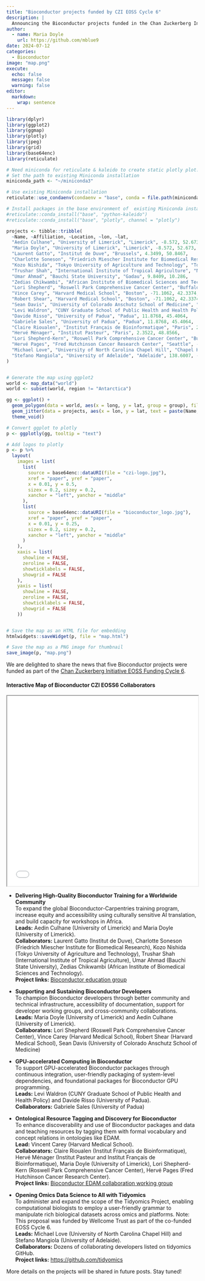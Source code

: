 ```yaml
---
title: "Bioconductor projects funded by CZI EOSS Cycle 6"
description: |
  Announcing the Bioconductor projects funded in the Chan Zuckerberg Initiative EOSS Cycle 6
author:
  - name: Maria Doyle
    url: https://github.com/mblue9
date: 2024-07-12
categories:
  - Bioconductor
image: "map.png"
execute:
  echo: false
  message: false
  warning: false
editor: 
  markdown: 
    wrap: sentence
---
```


```r
library(dplyr)
library(ggplot2)
library(ggmap)
library(plotly)
library(jpeg)
library(grid)
library(base64enc)
library(reticulate)

# Need miniconda for reticulate & kaleido to create static plotly plot.
# Set the path to existing Miniconda installation
miniconda_path <- "~/miniconda3"

# Use existing Miniconda installation
reticulate::use_condaenv(condaenv = "base", conda = file.path(miniconda_path, "bin/conda"))

# Install packages in the base environment of  existing Miniconda installation
#reticulate::conda_install("base", "python-kaleido")
#reticulate::conda_install("base", "plotly", channel = "plotly")

projects <- tibble::tribble(
  ~Name, ~Affiliation, ~Location, ~lon, ~lat,
  "Aedin Culhane", "University of Limerick", "Limerick", -8.572, 52.673,
  "Maria Doyle", "University of Limerick", "Limerick", -8.572, 52.673,
  "Laurent Gatto", "Institut de Duve", "Brussels", 4.3499, 50.8467,
  "Charlotte Soneson", "Friedrich Miescher Institute for Biomedical Research", "Basel", 7.5807, 47.5596,
  "Kozo Nishida", "Tokyo University of Agriculture and Technology", "Tokyo", 139.7608, 35.6814,
  "Trushar Shah", "International Institute of Tropical Agriculture", "Nairobi", 36.8219, -1.2921,
  "Umar Ahmad", "Bauchi State University", "Gadau", 9.8409, 10.286,
  "Zedias Chikwambi", "African Institute of Biomedical Sciences and Technology", "Harare", 31.0418, -17.8312,
  "Lori Shepherd", "Roswell Park Comprehensive Cancer Center", "Buffalo", -78.8652, 42.9027,
  "Vince Carey", "Harvard Medical School", "Boston", -71.1062, 42.3374,
  "Robert Shear", "Harvard Medical School", "Boston", -71.1062, 42.3374,
  "Sean Davis", "University of Colorado Anschutz School of Medicine", "Denver", -104.841, 39.742,
  "Levi Waldron", "CUNY Graduate School of Public Health and Health Policy", "New York", -74.006, 40.7128,
  "Davide Risso", "University of Padua", "Padua", 11.8768, 45.4064,
  "Gabriele Sales", "University of Padua", "Padua", 11.8768, 45.4064,
  "Claire Rioualen", "Institut Français de Bioinformatique", "Paris", 2.3522, 48.8566,
  "Hervé Ménager", "Institut Pasteur", "Paris", 2.3522, 48.8566,
  "Lori Shepherd-Kern", "Roswell Park Comprehensive Cancer Center", "Buffalo", -78.8652, 42.9027,
  "Hervé Pages", "Fred Hutchinson Cancer Research Center", "Seattle", -122.3363, 47.6255,
  "Michael Love", "University of North Carolina Chapel Hill", "Chapel Hill", -79.0469, 35.9049,
  "Stefano Mangiola", "University of Adelaide", "Adelaide", 138.6007, -34.9285
)


# Generate the map using ggplot2
world <- map_data("world")
world <- subset(world, region != "Antarctica")

gg <- ggplot() +
  geom_polygon(data = world, aes(x = long, y = lat, group = group), fill = "grey") +
  geom_jitter(data = projects, aes(x = lon, y = lat, text = paste(Name, Affiliation, sep = "\n")), size = 2, color = 'red') +
  theme_void()

# Convert ggplot to plotly
p <- ggplotly(gg, tooltip = "text")

# Add logos to plotly
p <- p %>%
  layout(
    images = list(
      list(
        source = base64enc::dataURI(file = "czi-logo.jpg"),
        xref = "paper", yref = "paper",
        x = 0.01, y = 0.5,
        sizex = 0.2, sizey = 0.2,
        xanchor = "left", yanchor = "middle"
      ),
      list(
        source = base64enc::dataURI(file = "bioconductor_logo.jpg"),
        xref = "paper", yref = "paper",
        x = 0.01, y = 0.25,
        sizex = 0.2, sizey = 0.2,
        xanchor = "left", yanchor = "middle"
      )
    ),
    xaxis = list(
      showline = FALSE,
      zeroline = FALSE,
      showticklabels = FALSE,
      showgrid = FALSE
    ),
    yaxis = list(
      showline = FALSE,
      zeroline = FALSE,
      showticklabels = FALSE,
      showgrid = FALSE
    ))


# Save the map as an HTML file for embedding
htmlwidgets::saveWidget(p, file = "map.html")

# Save the map as a PNG image for thumbnail
save_image(p, "map.png")
```


We are delighted to share the news that five Bioconductor projects were funded as part of the [Chan Zuckerberg Initiative EOSS Funding Cycle 6](https://chanzuckerberg.com/eoss/proposals/?cycle=6).

#### Interactive Map of Bioconductor CZI EOSS6 Collaborators

<iframe src="map.html" width="100%" height="500"></iframe>

- **Delivering High-Quality Bioconductor Training for a Worldwide Community**  
  To expand the global Bioconductor-Carpentries training program, increase equity and accessibility using culturally sensitive AI translation, and build capacity for workshops in Africa.  
  **Leads:** Aedin Culhane (University of Limerick) and Maria Doyle (University of Limerick).  
  **Collaborators:** Laurent Gatto (Institut de Duve), Charlotte Soneson (Friedrich Miescher Institute for Biomedical Research), Kozo Nishida (Tokyo University of Agriculture and Technology), Trushar Shah (International Institute of Tropical Agriculture), Umar Ahmad (Bauchi State University), Zedias Chikwambi (African Institute of Biomedical Sciences and Technology).  
  **Project links:** [Bioconductor education group](https://workinggroups.bioconductor.org/currently-active-working-groups-committees.html#education)

- **Supporting and Sustaining Bioconductor Developers**  
  To champion Bioconductor developers through better community and technical infrastructure, accessibility of documentation, support for developer working groups, and cross-community collaborations.  
  **Leads:** Maria Doyle (University of Limerick) and Aedin Culhane (University of Limerick).  
  **Collaborators:** Lori Shepherd (Roswell Park Comprehensive Cancer Center), Vince Carey (Harvard Medical School), Robert Shear (Harvard Medical School), Sean Davis (University of Colorado Anschutz School of Medicine)

- **GPU-accelerated Computing in Bioconductor**  
  To support GPU-accelerated Bioconductor packages through continuous integration, user-friendly packaging of system-level dependencies, and foundational packages for Bioconductor GPU programming.  
  **Leads:** Levi Waldron (CUNY Graduate School of Public Health and Health Policy) and Davide Risso (University of Padua).  
  **Collaborators:** Gabriele Sales (University of Padua)

- **Ontological Resource Tagging and Discovery for Bioconductor**  
  To enhance discoverability and use of Bioconductor packages and data and teaching resources by tagging them with formal vocabulary and concept relations in ontologies like EDAM.  
  **Lead:** Vincent Carey (Harvard Medical School).  
  **Collaborators:** Claire Rioualen (Institut Français de Bioinformatique), Hervé Ménager (Institut Pasteur and Institut Français de Bioinformatique), Maria Doyle (University of Limerick), Lori Shepherd-Kern (Roswell Park Comprehensive Cancer Center), Hervé Pages (Fred Hutchinson Cancer Research Center).  
  **Project links:** [Bioconductor EDAM collaboration working group](https://workinggroups.bioconductor.org/currently-active-working-groups-committees.html#edam-collaboration)

- **Opening Omics Data Science to All with Tidyomics**  
  To administer and expand the scope of the Tidyomics Project, enabling computational biologists to employ a user-friendly grammar to manipulate rich biological datasets across omics and platforms. Note: This proposal was funded by Wellcome Trust as part of the co-funded EOSS Cycle 6.  
  **Leads:** Michael Love (University of North Carolina Chapel Hill) and Stefano Mangiola (University of Adelaide).  
  **Collaborators:** Dozens of collaborating developers listed on tidyomics GitHub.  
  **Project links:** [https://github.com/tidyomics](https://github.com/tidyomics)  


More details on the projects will be shared in future posts. Stay tuned!